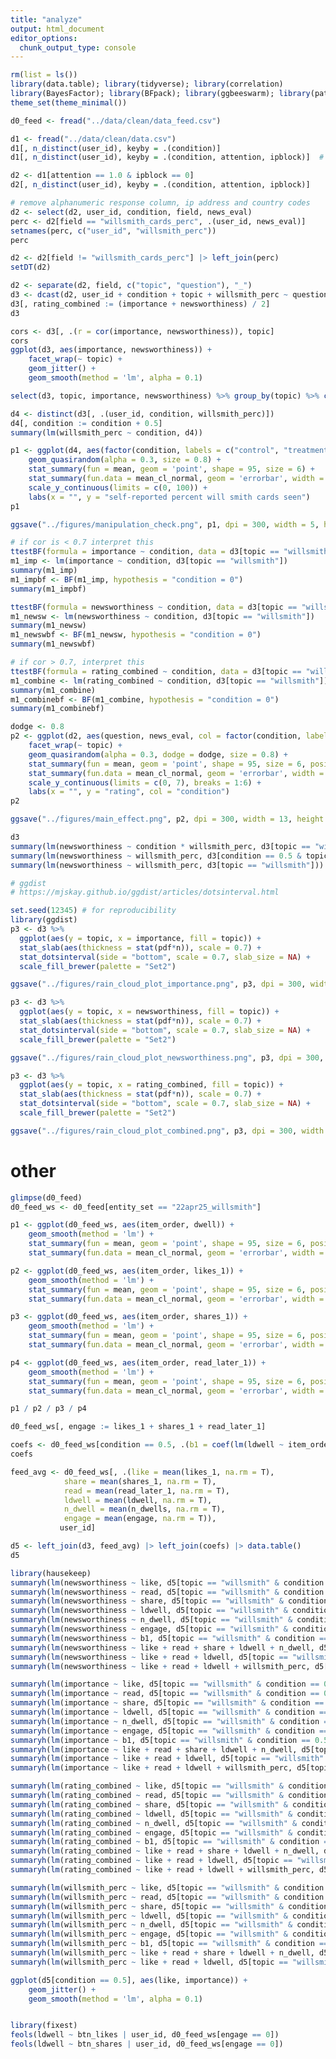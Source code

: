 ```yaml
---
title: "analyze"
output: html_document
editor_options: 
  chunk_output_type: console
---
```


```r
rm(list = ls())
library(data.table); library(tidyverse); library(correlation)
library(BayesFactor); library(BFpack); library(ggbeeswarm); library(patchwork)
theme_set(theme_minimal())
```

```r
d0_feed <- fread("../data/clean/data_feed.csv")

d1 <- fread("../data/clean/data.csv")
d1[, n_distinct(user_id), keyby = .(condition)]
d1[, n_distinct(user_id), keyby = .(condition, attention, ipblock)]  # users per condition

d2 <- d1[attention == 1.0 & ipblock == 0]
d2[, n_distinct(user_id), keyby = .(condition, attention, ipblock)]

# remove alphanumeric response column, ip address and country codes
d2 <- select(d2, user_id, condition, field, news_eval)
perc <- d2[field == "willsmith_cards_perc", .(user_id, news_eval)]
setnames(perc, c("user_id", "willsmith_perc"))
perc

d2 <- d2[field != "willsmith_cards_perc"] |> left_join(perc) 
setDT(d2)
```

```r
d2 <- separate(d2, field, c("topic", "question"), "_")
d3 <- dcast(d2, user_id + condition + topic + willsmith_perc ~ question, value.var = "news_eval")
d3[, rating_combined := (importance + newsworthiness) / 2]
d3
```

```r
cors <- d3[, .(r = cor(importance, newsworthiness)), topic]
cors
ggplot(d3, aes(importance, newsworthiness)) +
    facet_wrap(~ topic) +
    geom_jitter() +
    geom_smooth(method = 'lm', alpha = 0.1) 

select(d3, topic, importance, newsworthiness) %>% group_by(topic) %>% correlation()
```


```r
d4 <- distinct(d3[, .(user_id, condition, willsmith_perc)])
d4[, condition := condition + 0.5]
summary(lm(willsmith_perc ~ condition, d4))

p1 <- ggplot(d4, aes(factor(condition, labels = c("control", "treatment")), willsmith_perc)) +
    geom_quasirandom(alpha = 0.3, size = 0.8) +
    stat_summary(fun = mean, geom = 'point', shape = 95, size = 6) +
    stat_summary(fun.data = mean_cl_normal, geom = 'errorbar', width = 0, size = 1.1) +
    scale_y_continuous(limits = c(0, 100)) +
    labs(x = "", y = "self-reported percent will smith cards seen")
p1

ggsave("../figures/manipulation_check.png", p1, dpi = 300, width = 5, height = 5, bg = "white")
```


```r
# if cor is < 0.7 interpret this
ttestBF(formula = importance ~ condition, data = d3[topic == "willsmith"])
m1_imp <- lm(importance ~ condition, d3[topic == "willsmith"])
summary(m1_imp)
m1_impbf <- BF(m1_imp, hypothesis = "condition = 0")
summary(m1_impbf)

ttestBF(formula = newsworthiness ~ condition, data = d3[topic == "willsmith"])
m1_newsw <- lm(newsworthiness ~ condition, d3[topic == "willsmith"])
summary(m1_newsw)
m1_newswbf <- BF(m1_newsw, hypothesis = "condition = 0")
summary(m1_newswbf)

# if cor > 0.7, interpret this
ttestBF(formula = rating_combined ~ condition, data = d3[topic == "willsmith"])
m1_combine <- lm(rating_combined ~ condition, d3[topic == "willsmith"])
summary(m1_combine)
m1_combinebf <- BF(m1_combine, hypothesis = "condition = 0")
summary(m1_combinebf)
```

```r
dodge <- 0.8
p2 <- ggplot(d2, aes(question, news_eval, col = factor(condition, labels = c("control", "treatment")))) +
    facet_wrap(~ topic) +
    geom_quasirandom(alpha = 0.3, dodge = dodge, size = 0.8) +
    stat_summary(fun = mean, geom = 'point', shape = 95, size = 6, position = position_dodge(dodge)) +
    stat_summary(fun.data = mean_cl_normal, geom = 'errorbar', width = 0, size = 1.1, position = position_dodge(dodge)) +
    scale_y_continuous(limits = c(0, 7), breaks = 1:6) +
    labs(x = "", y = "rating", col = "condition")
p2

ggsave("../figures/main_effect.png", p2, dpi = 300, width = 13, height = 5, bg = "white")
```








```r
d3
summary(lm(newsworthiness ~ condition * willsmith_perc, d3[topic == "willsmith"]))
summary(lm(newsworthiness ~ willsmith_perc, d3[condition == 0.5 & topic == "willsmith"]))
summary(lm(newsworthiness ~ willsmith_perc, d3[topic == "willsmith"]))
```











```r
# ggdist
# https://mjskay.github.io/ggdist/articles/dotsinterval.html

set.seed(12345) # for reproducibility
library(ggdist)
p3 <- d3 %>%
  ggplot(aes(y = topic, x = importance, fill = topic)) +
  stat_slab(aes(thickness = stat(pdf*n)), scale = 0.7) +
  stat_dotsinterval(side = "bottom", scale = 0.7, slab_size = NA) +
  scale_fill_brewer(palette = "Set2")

ggsave("../figures/rain_cloud_plot_importance.png", p3, dpi = 300, width = 13, height = 5, bg = "white")

p3 <- d3 %>%
  ggplot(aes(y = topic, x = newsworthiness, fill = topic)) +
  stat_slab(aes(thickness = stat(pdf*n)), scale = 0.7) +
  stat_dotsinterval(side = "bottom", scale = 0.7, slab_size = NA) +
  scale_fill_brewer(palette = "Set2")

ggsave("../figures/rain_cloud_plot_newsworthiness.png", p3, dpi = 300, width = 13, height = 5, bg = "white")

p3 <- d3 %>%
  ggplot(aes(y = topic, x = rating_combined, fill = topic)) +
  stat_slab(aes(thickness = stat(pdf*n)), scale = 0.7) +
  stat_dotsinterval(side = "bottom", scale = 0.7, slab_size = NA) +
  scale_fill_brewer(palette = "Set2")

ggsave("../figures/rain_cloud_plot_combined.png", p3, dpi = 300, width = 13, height = 5, bg = "white")


```

































# other


```r
glimpse(d0_feed)
d0_feed_ws <- d0_feed[entity_set == "22apr25_willsmith"]

p1 <- ggplot(d0_feed_ws, aes(item_order, dwell)) +
    geom_smooth(method = 'lm') +
    stat_summary(fun = mean, geom = 'point', shape = 95, size = 6, position = position_dodge(1)) +
    stat_summary(fun.data = mean_cl_normal, geom = 'errorbar', width = 0, size = 0.8, position = position_dodge(1))

p2 <- ggplot(d0_feed_ws, aes(item_order, likes_1)) +
    geom_smooth(method = 'lm') +
    stat_summary(fun = mean, geom = 'point', shape = 95, size = 6, position = position_dodge(1)) +
    stat_summary(fun.data = mean_cl_normal, geom = 'errorbar', width = 0, size = 0.8, position = position_dodge(1))

p3 <- ggplot(d0_feed_ws, aes(item_order, shares_1)) +
    geom_smooth(method = 'lm') +
    stat_summary(fun = mean, geom = 'point', shape = 95, size = 6, position = position_dodge(1)) +
    stat_summary(fun.data = mean_cl_normal, geom = 'errorbar', width = 0, size = 0.8, position = position_dodge(1))

p4 <- ggplot(d0_feed_ws, aes(item_order, read_later_1)) +
    geom_smooth(method = 'lm') +
    stat_summary(fun = mean, geom = 'point', shape = 95, size = 6, position = position_dodge(1)) +
    stat_summary(fun.data = mean_cl_normal, geom = 'errorbar', width = 0, size = 0.8, position = position_dodge(1))

p1 / p2 / p3 / p4

d0_feed_ws[, engage := likes_1 + shares_1 + read_later_1]

coefs <- d0_feed_ws[condition == 0.5, .(b1 = coef(lm(ldwell ~ item_order))[2]), user_id]
coefs

feed_avg <- d0_feed_ws[, .(like = mean(likes_1, na.rm = T),
            share = mean(shares_1, na.rm = T),
            read = mean(read_later_1, na.rm = T),
            ldwell = mean(ldwell, na.rm = T),
            n_dwell = mean(n_dwells, na.rm = T),
            engage = mean(engage, na.rm = T)),
           user_id]

d5 <- left_join(d3, feed_avg) |> left_join(coefs) |> data.table()
d5

library(hausekeep)
summaryh(lm(newsworthiness ~ like, d5[topic == "willsmith" & condition == 0.5]))
summaryh(lm(newsworthiness ~ read, d5[topic == "willsmith" & condition == 0.5]))
summaryh(lm(newsworthiness ~ share, d5[topic == "willsmith" & condition == 0.5])) # 
summaryh(lm(newsworthiness ~ ldwell, d5[topic == "willsmith" & condition == 0.5]))
summaryh(lm(newsworthiness ~ n_dwell, d5[topic == "willsmith" & condition == 0.5]))
summaryh(lm(newsworthiness ~ engage, d5[topic == "willsmith" & condition == 0.5]))
summaryh(lm(newsworthiness ~ b1, d5[topic == "willsmith" & condition == 0.5]))
summaryh(lm(newsworthiness ~ like + read + share + ldwell + n_dwell, d5[topic == "willsmith" & condition == 0.5]))
summaryh(lm(newsworthiness ~ like + read + ldwell, d5[topic == "willsmith" & condition == 0.5]))
summaryh(lm(newsworthiness ~ like + read + ldwell + willsmith_perc, d5[topic == "willsmith" & condition == 0.5]))

summaryh(lm(importance ~ like, d5[topic == "willsmith" & condition == 0.5]))  # 
summaryh(lm(importance ~ read, d5[topic == "willsmith" & condition == 0.5]))
summaryh(lm(importance ~ share, d5[topic == "willsmith" & condition == 0.5]))
summaryh(lm(importance ~ ldwell, d5[topic == "willsmith" & condition == 0.5]))
summaryh(lm(importance ~ n_dwell, d5[topic == "willsmith" & condition == 0.5]))
summaryh(lm(importance ~ engage, d5[topic == "willsmith" & condition == 0.5]))
summaryh(lm(importance ~ b1, d5[topic == "willsmith" & condition == 0.5]))
summaryh(lm(importance ~ like + read + share + ldwell + n_dwell, d5[topic == "willsmith" & condition == 0.5]))
summaryh(lm(importance ~ like + read + ldwell, d5[topic == "willsmith" & condition == 0.5]))
summaryh(lm(importance ~ like + read + ldwell + willsmith_perc, d5[topic == "willsmith" & condition == 0.5]))

summaryh(lm(rating_combined ~ like, d5[topic == "willsmith" & condition == 0.5]))
summaryh(lm(rating_combined ~ read, d5[topic == "willsmith" & condition == 0.5]))
summaryh(lm(rating_combined ~ share, d5[topic == "willsmith" & condition == 0.5]))
summaryh(lm(rating_combined ~ ldwell, d5[topic == "willsmith" & condition == 0.5]))
summaryh(lm(rating_combined ~ n_dwell, d5[topic == "willsmith" & condition == 0.5]))
summaryh(lm(rating_combined ~ engage, d5[topic == "willsmith" & condition == 0.5]))
summaryh(lm(rating_combined ~ b1, d5[topic == "willsmith" & condition == 0.5]))
summaryh(lm(rating_combined ~ like + read + share + ldwell + n_dwell, d5[topic == "willsmith" & condition == 0.5]))
summaryh(lm(rating_combined ~ like + read + ldwell, d5[topic == "willsmith" & condition == 0.5]))
summaryh(lm(rating_combined ~ like + read + ldwell + willsmith_perc, d5[topic == "willsmith" & condition == 0.5]))

summaryh(lm(willsmith_perc ~ like, d5[topic == "willsmith" & condition == 0.5]))
summaryh(lm(willsmith_perc ~ read, d5[topic == "willsmith" & condition == 0.5]))
summaryh(lm(willsmith_perc ~ share, d5[topic == "willsmith" & condition == 0.5]))
summaryh(lm(willsmith_perc ~ ldwell, d5[topic == "willsmith" & condition == 0.5]))
summaryh(lm(willsmith_perc ~ n_dwell, d5[topic == "willsmith" & condition == 0.5]))
summaryh(lm(willsmith_perc ~ engage, d5[topic == "willsmith" & condition == 0.5]))
summaryh(lm(willsmith_perc ~ b1, d5[topic == "willsmith" & condition == 0.5]))
summaryh(lm(willsmith_perc ~ like + read + share + ldwell + n_dwell, d5[topic == "willsmith" & condition == 0.5]))
summaryh(lm(willsmith_perc ~ like + read + ldwell, d5[topic == "willsmith" & condition == 0.5]))

ggplot(d5[condition == 0.5], aes(like, importance)) +
    geom_jitter() +
    geom_smooth(method = 'lm', alpha = 0.1) 


library(fixest)
feols(ldwell ~ btn_likes | user_id, d0_feed_ws[engage == 0])
feols(ldwell ~ btn_shares | user_id, d0_feed_ws[engage == 0])



```

